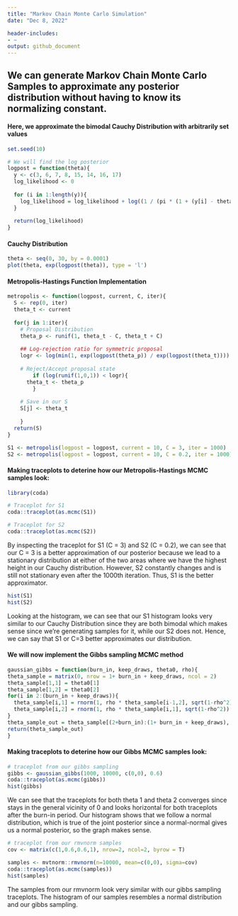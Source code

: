 ```yaml
---
title: "Markov Chain Monte Carlo Simulation"
date: "Dec 8, 2022"

header-includes:
- ~
output: github_document
---
```


## We can generate Markov Chain Monte Carlo Samples to approximate any posterior distribution without having to know its normalizing constant.

#### Here, we approximate the bimodal Cauchy Distribution with arbitrarily set values

```r
set.seed(10)

# We will find the log posterior
logpost = function(theta){
  y <- c(3, 6, 7, 8, 15, 14, 16, 17)
  log_likelihood <- 0
  
  for (i in 1:length(y)){
    log_likelihood = log_likelihood + log((1 / (pi * (1 + (y[i] - theta)^2))))
  }
  
  return(log_likelihood)
}
```

#### Cauchy Distribution

```r
theta <- seq(0, 30, by = 0.0001)
plot(theta, exp(logpost(theta)), type = 'l')
```

#### Metropolis-Hastings Function Implementation

```r
metropolis <- function(logpost, current, C, iter){
  S <- rep(0, iter)
  theta_t <- current
  
  for(j in 1:iter){
    # Proposal Distribution
    theta_p <- runif(1, theta_t - C, theta_t + C)
    
    ## Log-rejection ratio for symmetric proposal
    logr <- log(min(1, exp(logpost(theta_p)) / exp(logpost(theta_t))))
    
    # Reject/Accept proposal state
        if (log(runif(1,0,1)) < logr){
      theta_t <- theta_p
        }
    
    # Save in our S
    S[j] <- theta_t
    
    }
  return(S)
}

S1 <- metropolis(logpost = logpost, current = 10, C = 3, iter = 1000)
S2 <- metropolis(logpost = logpost, current = 10, C = 0.2, iter = 1000)
```

#### Making traceplots to deterine how our Metropolis-Hastings MCMC samples look:

```r
library(coda)

# Traceplot for S1
coda::traceplot(as.mcmc(S1))

# Traceplot for S2
coda::traceplot(as.mcmc(S2))
```

By inspecting the traceplot for S1 (C = 3) and S2 (C = 0.2), we can see that our C = 3 is a better approximation of our posterior because we lead to a stationary distribution at either of the two areas where we have the highest height in our Cauchy distribution. However, S2 constantly changes and is still not stationary even after the 1000th iteration. Thus, S1 is the better approximator.

```r
hist(S1)
hist(S2)
```

Looking at the histogram, we can see that our S1 histogram looks very similar to our Cauchy Distribution since they are both bimodal which makes sense since we're generating samples for it, while our S2 does not. Hence, we can say that S1 or C=3 better approximates our distribution.

#### We will now implement the Gibbs sampling MCMC method

```r
gaussian_gibbs = function(burn_in, keep_draws, theta0, rho){
theta_sample = matrix(0, nrow = 1+ burn_in + keep_draws, ncol = 2)
theta_sample[1,1] = theta0[1]
theta_sample[1,2] = theta0[2]
for(i in 2:(burn_in + keep_draws)){
  theta_sample[i,1] = rnorm(1, rho * theta_sample[i-1,2], sqrt(1-rho^2))
  theta_sample[i,2] = rnorm(1, rho * theta_sample[i,1], sqrt(1-rho^2))
}
theta_sample_out = theta_sample[(2+burn_in):(1+ burn_in + keep_draws), ]
return(theta_sample_out)
}
```

#### Making traceplots to deterine how our Gibbs MCMC samples look:

```r
# traceplot from our gibbs sampling
gibbs <- gaussian_gibbs(1000, 10000, c(0,0), 0.6)
coda::traceplot(as.mcmc(gibbs))
hist(gibbs)
```

We can see that the traceplots for both theta 1 and theta 2 converges since stays in the general vicinity of 0 and looks horizontal for both traceplots after the burn-in period. Our histogram shows that we follow a normal distribution, which is true of the joint posterior since a normal-normal gives us a normal posterior, so the graph makes sense.

```r
# traceplot from our rmvnorm samples
cov <- matrix(c(1,0.6,0.6,1), nrow=2, ncol=2, byrow = T)

samples <- mvtnorm::rmvnorm(n=10000, mean=c(0,0), sigma=cov)
coda::traceplot(as.mcmc(samples))
hist(samples)
```

The samples from our rmvnorm look very similar with our gibbs sampling traceplots. The histogram of our samples resembles a normal distribution and our gibbs sampling.